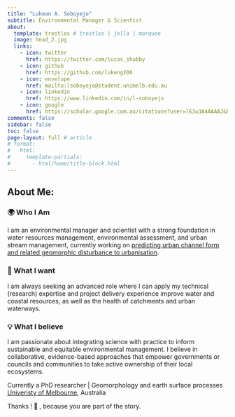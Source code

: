 ```yaml
---
title: "Lukman A. Soboyejo"
subtitle: Environmental Manager & Scientist 
about:
  template: trestles # trestles | jolla | marquee
  image: head_2.jpg
  links:
    - icon: twitter
      href: https://twitter.com/lucas_shubby
    - icon: github
      href: https://github.com/lukeng200
    - icon: envelope
      href: mailto:lsoboyejo@student.unimelb.edu.au
    - icon: linkedin
      href: https://www.linkedin.com/in/l-soboyejo
    - icon: google
      href: https://scholar.google.com.au/citations?user=l63u3A4AAAAJ&hl=en
comments: false
sidebar: false
toc: false
page-layout: full # article
# format:
#   html:
#     template-partials:
#       - html/home/title-block.html
---
```

<div class="col-md-8">
<h2 class="featurette-heading">
About Me:
</h2>

<p class="lead">
### 🌍 Who I Am
I am an environmental manager and scientist with a strong foundation in water resources management, environmental assessment, and urban stream management, currently working on [predicting urban channel form and related geomorphic disturbance to urbanisation](https://findanexpert.unimelb.edu.au/scholarlywork/1947357-predicting-urban-channel-morphology-amidst-multiple-complexities?cache=1732788019141).

### 🎯 What I want
I am always seeking an advanced role where I can apply my technical (research) expertise and project delivery experience improve water and coastal resources, as well as the health of catchments and urban waterways.

### 💡 What I believe
I am passionate about integrating science with practice to inform sustainable and equitable environmental management. I believe in collaborative, evidence-based approaches that empower governments or councils and communities to take active ownership of their local ecosystems.

Currently a PhD researcher \| Geomorphology and earth surface processes <br> [Univeristy of Melbourne](https://safes.unimelb.edu.au/research/werg), Australia

Thanks ! 🙏 , because you are part of the story.
